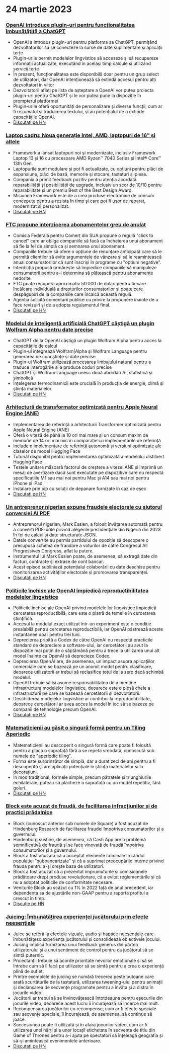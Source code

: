 
<Steps>

# 24 martie 2023

### [OpenAI introduce plugin-uri pentru funcționalitatea îmbunătățită a ChatGPT](https://openai.com/blog/chatgpt-plugins)

- OpenAI a introdus plugin-uri pentru platforma sa ChatGPT, permițând dezvoltatorilor să se conecteze la surse de date suplimentare și aplicații terțe
- Plugin-urile permit modelelor lingvistice să acceseze și să recupereze informații actualizate, executând în același timp calcule și utilizând servicii terțe
- În prezent, funcționalitatea este disponibilă doar pentru un grup select de utilizatori, dar OpenAI intenționează să extindă accesul pentru alți dezvoltatori în viitor
- Dezvoltatorii aflați pe lista de așteptare a OpenAI vor putea proiecta plugin-uri pentru ChatGPT și le vor putea pune la dispoziție în prompterul platformei
- Plugin-urile oferă oportunități de personalizare și diverse funcții, cum ar fi rezumatul și traducerea textului, și au potențialul de a extinde capacitățile OpenAI.
- [Discutați pe HN](http://news.ycombinator.com/item?id=35277677)

### [Laptop cadru: Noua generație Intel, AMD, laptopuri de 16" și altele](https://frame.work/)

- Framework a lansat laptopuri noi și modernizate, inclusiv Framework Laptop 13 și 16 cu procesoare AMD Ryzen™ 7040 Series și Intel® Core™ 13th Gen.
- Laptopurile sunt modulare și pot fi actualizate, cu opțiuni pentru plăci de expansiune, plăci de bază, memorie și stocare, tastaturi și piese.
- Compania a primit feedback pozitiv pentru atenția acordată reparabilității și posibilității de upgrade, inclusiv un scor de 10/10 pentru reparabilitate și un premiu Best of the Best Design Award.
- Misiunea Framework este de a crea produse electronice de consum concepute pentru a rezista în timp și care pot fi ușor de reparat, modernizat și personalizat.
- [Discutați pe HN](http://news.ycombinator.com/item?id=35277660)

### [FTC propune interzicerea abonamentelor greu de anulat](https://www.theverge.com/2023/3/23/23652373/ftc-click-to-cancel-subscription-service-dark-patterns-ban)

- Comisia Federală pentru Comerț din SUA propune o regulă "click to cancel" care ar obliga companiile să facă ca încheierea unui abonament să fie la fel de simplă ca și semnarea unui abonament.
- Companiile trebuie să ofere o opțiune de renunțare anticipată care să le permită clienților să evite argumentele de vânzare și să le reamintească anual consumatorilor că sunt înscriși în programe cu "opțiuni negative".
- Interdicția propusă urmărește să împiedice companiile să manipuleze consumatorii pentru a-i determina să plătească pentru abonamente nedorite.
- FTC poate recupera aproximativ 50.000 de dolari pentru fiecare încălcare individuală a drepturilor consumatorilor și poate cere despăgubiri de la companiile care încalcă această regulă.
- Agenția solicită comentarii publice cu privire la propunere înainte de a face revizuiri și de a adopta regulamentul final.
- [Discutați pe HN](http://news.ycombinator.com/item?id=35274519)

### [Modelul de inteligență artificială ChatGPT câștigă un plugin Wolfram Alpha pentru date precise](https://writings.stephenwolfram.com/2023/03/chatgpt-gets-its-wolfram-superpowers/)

- ChatGPT de la OpenAI câștigă un plugin Wolfram Alpha pentru acces la capacitățile de calcul
- Plugin-ul integrează Wolfram|Alpha și Wolfram Language pentru generarea de cunoștințe și date precise
- Plugin-ul Wolfram utilizează procesarea limbajului natural pentru a traduce interogările și a produce coduri precise
- ChatGPT și Wolfram Language unesc două abordări AI, statistică și simbolică
- Înțelegerea termodinamicii este crucială în producția de energie, climă și știința materialelor.
- [Discutați pe HN](http://news.ycombinator.com/item?id=35277925)

### [Arhitectură de transformator optimizată pentru Apple Neural Engine (ANE)](https://github.com/apple/ml-ane-transformers)

- Implementarea de referință a arhitecturii Transformer optimizată pentru Apple Neural Engine (ANE)
- Oferă o viteză de până la 10 ori mai mare și un consum maxim de memorie de 14 ori mai mic în comparație cu implementările de referință
- Include o implementare de referință autonomă și versiuni optimizate ale claselor de model Hugging Face
- Tutorial disponibil pentru implementarea optimizată a modelului distilbert Hugging Face
- Testele unitare măsoară factorul de creștere a vitezei ANE și imprimă un mesaj de avertizare dacă sunt executate pe dispozitive care nu respectă specificațiile M1 sau mai noi pentru Mac și A14 sau mai noi pentru iPhone și iPad
- Instalare prin pip cu soluții de depanare furnizate în caz de eșec
- [Discutați pe HN](http://news.ycombinator.com/item?id=35282325)

### [Un antreprenor nigerian expune fraudele electorale cu ajutorul conversiei AI PDF](https://markessien.com/posts/drama_of_transcription/)

- Antreprenorul nigerian, Mark Essien, a folosit învățarea automată pentru a converti PDF-urile privind alegerile prezidențiale din Nigeria din 2023 în foi de calcul și date structurate JSON.
- Datele convertite au permis partidului de opoziție să descopere o presupusă schemă de fraudare a voturilor de către Congresul All Progressives Congress, aflat la putere.
- Instrumentul lui Mark Essien poate, de asemenea, să extragă date din facturi, contracte și extrase de cont bancar.
- Acest episod subliniază potențialul colaborării cu date deschise pentru monitorizarea activităților electorale și promovarea transparenței.
- [Discutați pe HN](http://news.ycombinator.com/item?id=35272227)

### [Politicile închise ale OpenAI împiedică reproductibilitatea modelelor lingvistice](https://aisnakeoil.substack.com/p/openais-policies-hinder-reproducible)

- Politicile închise ale OpenAI privind modelele lor lingvistice împiedică cercetarea reproductibilă, care este o piatră de temelie în cercetarea științifică.
- Accesul la modelul exact utilizat într-un experiment este o condiție prealabilă pentru cercetarea reproductibilă, iar OpenAI păstrează aceste instantanee doar pentru trei luni.
- Deprecierea pripită a Codex de către OpenAI nu respectă practicile standard de depreciere a software-ului, iar cercetătorii au avut la dispoziție mai puțin de o săptămână pentru a trece la utilizarea unui alt model înainte ca OpenAI să deprecieze Codex.
- Deprecierea OpenAI are, de asemenea, un impact asupra aplicațiilor comerciale care se bazează pe un anumit model pentru clasificare, deoarece utilizatorii ar trebui să reclasifice totul de la zero dacă schimbă modelul.
- OpenAI trebuie să își asume responsabilitatea de a menține infrastructura modelelor lingvistice, deoarece este o piesă cheie a infrastructurii pe care se bazează cercetătorii și dezvoltatorii.
- Deschiderea modelelor lingvistice ar contribui la reproductibilitate, deoarece cercetătorii ar avea acces la model în loc să se bazeze pe companii de tehnologie precum OpenAI.
- [Discutați pe HN](http://news.ycombinator.com/item?id=35269304)

### [Matematicienii au găsit o singură formă pentru un Tiling Aperiodic](https://www.newscientist.com/article/2365363-mathematicians-discover-shape-that-can-tile-a-wall-and-never-repeat/)

- Matematicienii au descoperit o singură formă care poate fi folosită pentru a placa o suprafață fără a se repeta vreodată, cunoscută sub numele de "aperiodic tiling".
- Forma este surprinzător de simplă, dar a durat zeci de ani pentru a fi descoperită și are aplicații potențiale în știința materialelor și în decorațiuni.
- În mod tradițional, formele simple, precum pătratele și triunghiurile echilaterale, puteau să placheze o suprafață cu un model repetitiv, fără goluri.
- [Discutați pe HN](http://news.ycombinator.com/item?id=35273707)

### [Block este acuzat de fraudă, de facilitarea infracțiunilor și de practici prădalnice](https://hindenburgresearch.com/block/)

- Block (cunoscut anterior sub numele de Square) a fost acuzat de Hindenburg Research de facilitarea fraudei împotriva consumatorilor și a guvernului.
- Hindenburg susține, de asemenea, că Cash App are o problemă semnificativă de fraudă și se face vinovată de fraudă împotriva consumatorilor și a guvernului.
- Block a fost acuzată că a acceptat elemente criminale în rândul populației "subbancarizate" și că a suprimat preocupările interne privind frauda pentru a-și crește baza de utilizatori.
- Block a fost acuzat că a prezentat împrumuturile și comisioanele prădătoare drept produse revoluționare, că a evitat reglementările și că nu a adoptat politicile de conformitate necesare.
- Veniturile Block au scăzut cu 1% în 2022 față de anul precedent, iar dependența sa de ajustările non-GAAP pentru a raporta profitul a crescut în timp.
- [Discuție pe HN](http://news.ycombinator.com/item?id=35273782)

### [Juicing: Îmbunătățirea experienței jucătorului prin efecte neesențiale](https://garden.bradwoods.io/notes/design/juice)

- Juice se referă la efectele vizuale, audio și haptice neesențiale care îmbunătățesc experiența jucătorului și consolidează obiectivele jocului.
- Juicing implică furnizarea unui feedback generos din partea utilizatorului și a unui sentiment de control pentru ca jucătorul să se simtă puternic.
- Proiectanții trebuie să acorde prioritate nevoilor emoționale și să se întrebe cum să îl facă pe utilizator să se simtă pentru a crea o experiență plină de suflet.
- Printre exemplele de juicing se numără trecerea peste butoane care arată scurtăturile de la tastatură, utilizarea tweening-ului pentru animații și declanșarea de secvențe programate pentru a învăța și a distra în jocurile video.
- Jucătorii ar trebui să se învinovățească întotdeauna pentru eșecurile din jocurile video, deoarece acest lucru îi încurajează să încerce mai mult.
- Recompensarea jucătorilor cu recompense, cum ar fi efecte speciale sau secvențe speciale, îi încurajează, de asemenea, să continue să joace.
- Succesiunea poate fi utilizată și în afara jocurilor video, cum ar fi utilizarea unei hărți și a unor locații etichetate în secvența de titlu din Game of Thrones pentru a-i ajuta pe spectatori să înțeleagă geografia și să-și amintească evenimentele anterioare.
- [Discutați pe HN](http://news.ycombinator.com/item?id=35273139)

</Steps>
